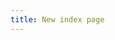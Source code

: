 ```yaml
---
title: New index page
---
```





 <FeatureCard
  title="Living documentation"
  subtitle="With Bridge, you can easily create living design system documentation together as a team.
  Design guidelines, visual language, styleguides, pattern libraries, and your processes — all get represented."
  />
 
<FeatureCard
  title="Friendly environment"
  subtitle="Bridge offers a friendly environment and familiar interface for designers, developers, and other
  specialists. Edit your documentation via our interface with great UX or directly in its code source."
  />

<FeatureCard
  title="Integration with tools"
  subtitle="Integration with the most popular design and development tools ensures seamless documenting process
  and no double work."
  />

<FeatureCard
  title="Full control over sources"
  subtitle="Bridge helps you to edit and maintain but you own the source code, it is hosted in your repository
  to which you have full access and control."
  />

<FeatureCard
  title="No boring routines"
  subtitle="We take care of all the needed routines and automations. All working by default or customizable
  via a human-friendly interface."
  />

<FeatureCard
  title="Rich features for free"
  subtitle="Bridge keeps the most desired features free. We architect the solution so that you can stay on
  the free plan as long as possible."
  />

<FeatureCard
  title="Scale with your needs"
  subtitle="With Bridge, you only need to pay for the selected features. Drop off everything you don't need and fit the budget."
  />
